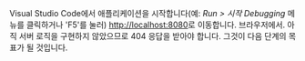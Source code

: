 Visual Studio Code에서 애플리케이션을 시작합니다(예: _Run > 시작 Debugging_
메뉴를 클릭하거나 'F5'를 눌러) [http://localhost:8080](http://localhost:8080)로 이동합니다.
브라우저에서. 아직 서버 로직을 구현하지 않았으므로 404 응답을 받아야 합니다.
그것이 다음 단계의 목표가 될 것입니다.